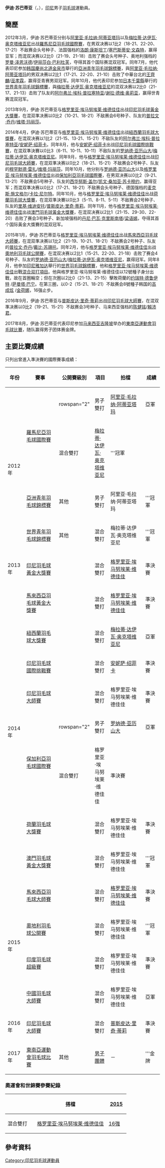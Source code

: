 {{noteTA|G1=Badminton}}
{{Infobox 羽球選手
| playername              = 伊迪·苏巴蒂亚<br/>{{lang|id|Edi Subaktiar}}
| image                   = File:TOTAL BWF World Champs 2015 Day 2 GE Widjaja E Subaktiar.jpg
| size                    = 
| caption                 = 伊迪·蘇巴蒂亞（右）
| birth_name              = 
| date_of_birth           = {{birth_date_and_age|1994|1|13}}<ref name="PROFIL ATLET">[http://badmintonindonesia.org/app/profile/timnas.aspx?id=000004182 PROFIL ATLET - Edi Subaktiar PBSI] {{Wayback|url=http://badmintonindonesia.org/app/profile/timnas.aspx?id=000004182 |date=20210814035031 }}{{id}}</ref>
| place_of_birth          = 
| residence               =
| height                  = 
| weight                  = 
| handedness              = 
| country                 = {{INA}}
| years_intldebut         =
| years_started           = 
| coach                   = 
| event                   = 男子雙打、混合雙打
| highest_ranking         = 第34位（混雙-[[格罗里亚·埃马努埃莱·维德佳佳|维德佳佳]]）
| date_of_highest_ranking = 2014年3月20日<ref name="highest-ranking">[http://bwfcontent.tournamentsoftware.com/ranking/player.aspx?id=7498&player=195605 BWF World Ranking - Ranking of Edi SUBAKTIAR (77978)]{{en}}</ref>
| current_ranking         = 第205位（男雙-[[阿尔弗兰·埃科·普拉塞特亚|普拉塞特亚]]）<br/>第50位（混雙-[[格罗里亚·埃马努埃莱·维德佳佳|维德佳佳]]）<br/>第237位（混雙-[[梅拉蒂·达伊瓦·奥克塔维亚尼|奥克塔维亚尼]]）<br/>第322位（混雙-[[安妮萨·绍菲卡|绍菲卡]]）
| date_of_current_ranking = 2014年9月11日<ref>[http://bwfcontent.tournamentsoftware.com/ranking/category.aspx?id=7498&category=474 BWF World Ranking - BWF世界排名榜 (9/11/2014) - Men's doubles] {{Wayback|url=http://bwfcontent.tournamentsoftware.com/ranking/category.aspx?id=7498&category=474 |date=20210106061912 }}{{en}}</ref><ref>[http://bwfcontent.tournamentsoftware.com/ranking/category.aspx?id=7498&category=476 BWF World Ranking - BWF世界排名榜 (9/11/2014) - Mixed doubles] {{Wayback|url=http://bwfcontent.tournamentsoftware.com/ranking/category.aspx?id=7498&category=476 |date=20180929093144 }}{{en}}</ref>
| played                  = 53勝–18負（男雙）<br/>106勝–64負（混雙）
| titles                  = 
| bwf_profile             = E7807D6E-0DD5-4CBF-82EA-2086B65E1F70
| bwf_id                  = 77978
| updated                 = 2014年9月15日
}}
{{MedalTableTop}}
{{MedalSport | 男子[[羽毛球|羽毛球]]}}
{{MedalCountry | {{INA}}}}
{{MedalCompetition | [[东南亚运动会|东南亚运动会]]}}
{{MedalGold  | [[2017年东南亚运动会|2017年 吉隆坡]] | [[2017年東南亞運動會羽毛球比賽|男子團體]] }}
{{MedalCompetition | [[世界青年羽毛球錦標賽|世界青年羽毛球錦標賽]]}}
{{MedalGold  | [[2012年世界青年羽毛球錦標賽|2012年 千葉縣]] | 混合雙打 }}
{{MedalCompetition | [[亞洲青年羽毛球錦標賽|亞洲青年羽毛球錦標賽]]}}
{{MedalGold  | [[2012年亞洲青年羽毛球錦標賽|2012年 金泉市]] | 男子雙打 }}
{{MedalBottom}}
'''伊迪·苏巴蒂亚'''（{{lang-id|'''Edi Subaktiar'''}}，{{bd|1994年|1月13日|}}），[[印尼|印尼]]男子[[羽毛球|羽毛球]]運動員。

==簡歷==
2012年3月，伊迪·苏巴蒂亚分别与[[阿里亚·毛拉纳·阿蒂亚塔玛|阿里亚·毛拉纳·阿蒂亚塔玛]]以及[[梅拉蒂·达伊瓦·奥克塔维亚尼|梅拉蒂·达伊瓦·奥克塔维亚尼]]出战[[2012年羅馬尼亞羽毛球國際賽|羅馬尼亞羽毛球國際賽]]，在男双决赛以1比2（18-21、22-20、17-21）不敌赛会头号种子、法国强档的[[洛朗·康斯坦丁|洛朗·康斯坦丁]]/[[塞巴斯蒂安·文森特|塞巴斯蒂安·文森特]]，赢得亚军；而混双决赛以2比0（21-19、21-18）击败了赛会头号种子、奥地利强档的[[罗曼·泽恩沃德|罗曼·泽恩沃德]]/[[伊丽莎白·巴利杜芙|伊丽莎白·巴利杜芙]]，夺得其首个国际赛混双冠军。同年7月，他代表印尼参加[[韩国|韩国]][[慶尚北道|慶尚北道]][[金泉市|金泉市]]舉行的[[2012年亞洲青年羽毛球錦標賽|亞洲青年羽毛球錦標賽]]，與[[阿里亚·毛拉纳·阿蒂亚塔玛|阿里亚·毛拉纳·阿蒂亚塔玛]]的男双决赛以2比1（17-21、22-20、21-10）击败了中華台北的[[王齊麟|王齊麟]]/[[巫孝霖|巫孝霖]]，赢得亚青赛男双冠军。同年10月，他代表印尼参加[[日本|日本]][[千葉縣|千葉縣]]舉行的[[2012年世界青年羽毛球錦標賽|世界青年羽毛球錦標賽]]，與[[梅拉蒂·达伊瓦·奥克塔维亚尼|梅拉蒂·达伊瓦·奥克塔维亚尼]]的混双决赛以2比0（21-17、21-13）击败了队友的[[阿尔弗兰·埃科·普拉塞特亚|阿尔弗兰·埃科·普拉塞特亚]]/[[谢拉·德维·奥莉亚|谢拉·德维·奥莉亚]]，赢得世青赛混双冠军。

2013年9月，伊迪·苏巴蒂亚与[[格罗里亚·埃马努埃莱·维德佳佳|格罗里亚·埃马努埃莱·维德佳佳]]出战[[2013年印度尼西亞羽毛球黃金大獎賽|印尼羽毛球黃金大獎賽]]，在混双準决赛以0比2（10-21、18-21）不敌赛会6号种子、队友的[[普拉文·乔丹|普拉文·乔丹]]/[[维塔·玛丽莎|维塔·玛丽莎]]。

2014年4月，伊迪·苏巴蒂亚与[[格罗里亚·埃马努埃莱·维德佳佳|格罗里亚·埃马努埃莱·维德佳佳]]出战[[2014年紐西蘭羽毛球大獎賽|紐西蘭羽毛球大獎賽]]，在混双决赛以1比2（21-15、13-21、15-21）不敌队友的[[阿尔弗兰·埃科·普拉塞特亚|阿尔弗兰·埃科·普拉塞特亚]]/[[安妮萨·绍菲卡|安妮萨·绍菲卡]]。同年8月，他与[[安妮萨·绍菲卡|安妮萨·绍菲卡]]出战[[2014年印度尼西亞羽毛球國際挑戰賽|印尼羽毛球國際挑戰賽]]，在混双準決賽以0比3（6-11、10-11、10-11）不敌队友的[[罗纳德·亚历山大|罗纳德·亚历山大]]/[[梅拉蒂·达伊瓦·奥克塔维亚尼|梅拉蒂·达伊瓦·奥克塔维亚尼]]。同年9月，他与[[格罗里亚·埃马努埃莱·维德佳佳|格罗里亚·埃马努埃莱·维德佳佳]]出战[[2014年印度尼西亞羽毛球大師賽|印尼羽毛球大師賽]]，在混双準决赛以0比2（18-21、15-21）不敌赛会2号种子、队友的[[穆罕默德·雷扎|穆罕默德·雷扎]]/[[维塔·玛丽莎|维塔·玛丽莎]]。同年10月，他分别与[[罗纳德·亚历山大|罗纳德·亚历山大]]以及[[格罗里亚·埃马努埃莱·维德佳佳|格罗里亚·埃马努埃莱·维德佳佳]]出战[[2014年保加利亞羽毛球國際賽|保加利亞羽毛球國際賽]]，在男双决赛以0比2（9-21、13-21）不敌赛会5号种子、队友的[[西华努斯·盖尔|西华努斯·盖尔]]/[[凯文·桑加亚·苏卡穆约|凯文·桑加亚·苏卡穆约]]，赢得亚军；而混双準决赛以0比2（17-21、18-21）不敌赛会头号种子、德国强档的[[麦克斯·施文格尔|麦克斯·施文格尔]]/[[卡拉·尼尔特|卡拉·尼尔特]]。同年10月，他与[[格罗里亚·埃马努埃莱·维德佳佳|格罗里亚·埃马努埃莱·维德佳佳]]出战[[2014年荷蘭羽毛球大獎賽|荷蘭羽毛球大獎賽]]，在混双準決賽以0比3（5-11、8-11、5-11）不敌赛会2号种子、队友的[[里基·维迪安托|里基·维迪安托]]/[[普斯皮达·里奇·蒂莉|普斯皮达·里奇·蒂莉]]。同年11月，他与[[格罗里亚·埃马努埃莱·维德佳佳|格罗里亚·埃马努埃莱·维德佳佳]]出战[[2014年澳門羽毛球格蘭披治黃金大獎賽|澳門羽毛球黃金大獎賽]]，在混双决赛以2比1（21-15、29-30、22-20）击败了赛会3号种子、新加坡强档的[[丹尼·巴瓦·克里斯南塔|丹尼·巴瓦·克里斯南塔]]/[[梁语嫣|梁语嫣]]，夺得其首个国际黃金大獎賽的混双冠军。

2015年1月，伊迪·苏巴蒂亚与[[格罗里亚·埃马努埃莱·维德佳佳|格罗里亚·埃马努埃莱·维德佳佳]]出战[[2015年馬來西亞羽毛球大師賽|馬來西亞羽毛球大師賽]]，在混双準决赛以1比2（21-19、10-21、18-21）不敌赛会2号种子、队友的[[普拉文·乔丹|普拉文·乔丹]]/[[戴比·苏珊托|戴比·苏珊托]]。同年2月，他与[[格罗里亚·埃马努埃莱·维德佳佳|格罗里亚·埃马努埃莱·维德佳佳]]出战[[2015年奧地利羽毛球公開賽|奧地利羽毛球公開賽]]，在混双决赛以2比1（15-21、22-20、21-18）击败了赛会4号种子、队友的[[罗纳德·亚历山大|罗纳德·亚历山大]]/[[梅拉蒂·达伊瓦·奥克塔维亚尼|梅拉蒂·达伊瓦·奥克塔维亚尼]]，赢得冠军。同年8月，他參加[[印尼|印尼]][[雅加达|雅加达]]舉行的[[2015年世界羽毛球錦標賽|世界羽毛球錦標賽]]，他和[[格罗里亚·埃马努埃莱·维德佳佳|格罗里亚·埃马努埃莱·维德佳佳]]出戰[[2015年世界羽毛球錦標賽混合双打項目|混合双打項目]]。他與格罗里亚·埃马努埃莱·维德佳佳以12號種子身分出戰，故在首圈輪空；但在次圈以2比0（21-13、21-15）擊敗荷蘭的[[约瑞特·德鲁伊特|约瑞特·德鲁伊特]] /[[萨曼塔·巴宁|萨曼塔·巴宁]]。在第三圈，以0-2（15-21、18-21）不敌赛会8號種子韩国的[[高成炫|高成炫]] /[[金荷娜|金荷娜]]，16强止步。

2016年9月，伊迪·苏巴蒂亚与[[普斯皮达·里奇·蒂莉|普斯皮达·里奇·蒂莉]]出战[[2016年印度尼西亞羽毛球大師賽|印尼羽毛球大師賽]]，在混双準决赛以0比2（19-21、15-21）不敌赛会3号种子、马来西亚强档的[[陈健铭|陈健铭]]/[[賴沛君|賴沛君]]。

2017年8月，伊迪·苏巴蒂亚代表印尼参加[[马来西亚|马来西亚]][[吉隆坡|吉隆坡]]举办的[[2017年東南亞運動會羽毛球比賽|東南亞運動會羽毛球比賽]]，随队赢得男子团体赛金牌。

==主要比賽成績==
只列出曾進入準決賽的國際賽事成績：
{| class=wikitable style="text-align:center; font-size:small;" 
!width="50"|年份
!width="180"|賽事
!width="80"|公開賽級別
!width="60"|項目
!width="180"|拍檔
!width="50"|成績
|-
!rowspan="4"|2012年
|rowspan="2"|[[2012年羅馬尼亞羽毛球國際賽|羅馬尼亞羽毛球國際賽]]
|rowspan="2" {{BWFIS}}
|男子雙打
|[[阿里亚·毛拉纳·阿蒂亚塔玛|阿里亚·毛拉纳·阿蒂亚塔玛]]
|bgcolor="silver"|亞軍
|-
|混合雙打
|[[梅拉蒂·达伊瓦·奥克塔维亚尼|梅拉蒂·达伊瓦·奥克塔维亚尼]]
|bgcolor="gold"|'''冠軍
|-
|[[2012年亞洲青年羽毛球錦標賽|亞洲青年羽毛球錦標賽]]
|其他
|男子雙打
|阿里亚·毛拉纳·阿蒂亚塔玛
|bgcolor="gold"|'''冠軍
|-
|[[2012年世界青年羽毛球錦標賽|世界青年羽毛球錦標賽]]
|其他
|混合雙打
|梅拉蒂·达伊瓦·奥克塔维亚尼
|bgcolor="gold"|'''冠軍
|-
!rowspan="1"|2013年
|[[2013年印度尼西亞羽毛球黃金大獎賽|印尼羽毛球黃金大獎賽]]
|{{BWFGPG}}
|混合雙打
|[[格罗里亚·埃马努埃莱·维德佳佳|格罗里亚·埃马努埃莱·维德佳佳]]
|bgcolor="#b8860b"|準決賽
|-
!rowspan="8"|2014年
|[[2014年馬來西亞羽毛球黃金大獎賽|馬來西亞羽毛球黃金大獎賽]]
|{{BWFGPG}}
|混合雙打
|[[格罗里亚·埃马努埃莱·维德佳佳|格罗里亚·埃马努埃莱·维德佳佳]]
|bgcolor="#b8860b"|準決賽
|-
|[[2014年紐西蘭羽毛球大獎賽|紐西蘭羽毛球大獎賽]]
|{{BWFGP}}
|混合雙打
|[[梅拉蒂·达伊瓦·奥克塔维亚尼|梅拉蒂·达伊瓦·奥克塔维亚尼]]
|bgcolor="silver"|亞軍
|-
|[[2014年印度尼西亞羽毛球國際挑戰賽|印尼羽毛球國際挑戰賽]]
|{{BWFIC}}
|混合雙打
|[[安妮萨·绍菲卡|安妮萨·绍菲卡]]
|bgcolor="#b8860b"|準決賽
|-
|[[2014年印度尼西亞羽毛球大師賽|印尼羽毛球大師賽]]
|{{BWFGPG}}
|混合雙打
|格罗里亚·埃马努埃莱·维德佳佳
|bgcolor="#b8860b"|準決賽
|-
|rowspan="2"|[[2014年保加利亞羽毛球國際賽|保加利亞羽毛球國際賽]]
|rowspan="2" {{BWFIC}}
|男子雙打
|[[罗纳德·亚历山大|罗纳德·亚历山大]]
|bgcolor="silver"|亞軍
|-
|混合雙打
|格罗里亚·埃马努埃莱·维德佳佳
|bgcolor="#b8860b"|準決賽
|-
|[[2014年荷蘭羽毛球大獎賽|荷蘭羽毛球大獎賽]]
|{{BWFGP}}
|混合雙打
|格罗里亚·埃马努埃莱·维德佳佳
|bgcolor="#b8860b"|準決賽
|-
|[[2014年澳門羽毛球格蘭披治黃金大獎賽|澳門羽毛球黃金大獎賽]]
|{{BWFGPG}}
|混合雙打
|格罗里亚·埃马努埃莱·维德佳佳
|bgcolor="gold"|'''冠軍
|-
!rowspan="4"|2015年
|[[2015年馬來西亞羽毛球大師賽|馬來西亞羽毛球大師賽]]
|{{BWFGPG}}
|混合雙打
|[[格罗里亚·埃马努埃莱·维德佳佳|格罗里亚·埃马努埃莱·维德佳佳]]
|bgcolor="#b8860b"|準決賽
|-
|[[2015年奧地利羽毛球公開賽|奧地利羽毛球公開賽]]
|{{BWFIC}}
|混合雙打
|格罗里亚·埃马努埃莱·维德佳佳
|bgcolor="gold"|'''冠軍
|-
|[[2015年印度羽毛球超級賽|印度羽毛球超級賽]]
|{{BWFSS}}
|混合雙打
|格罗里亚·埃马努埃莱·维德佳佳
|bgcolor="#b8860b"|準決賽
|-
|[[2015年中國羽毛球大師賽|中國羽毛球大師賽]]
|{{BWFGPG}}
|混合雙打
|格罗里亚·埃马努埃莱·维德佳佳
|bgcolor="silver"|亞軍
|-
!rowspan="1"|2016年
|[[2016年印度尼西亞羽毛球大師賽|印尼羽毛球大師賽]]
|{{BWFGPG}}
|混合雙打
|[[普斯皮达·里奇·蒂莉|普斯皮达·里奇·蒂莉]]
|bgcolor="#b8860b"|準決賽
|-
!rowspan="1"|2017年
|[[2017年東南亞運動會羽毛球比賽|東南亞運動會羽毛球比賽]]
|其他
|[[2017年東南亞運動會羽毛球男子團體比賽|男子團體]]
|－
|bgcolor="gold"|'''金牌
|}
{{BWF賽事級別索引}}

===奧運會和世錦賽參賽紀錄===
{| class=wikitable style="text-align:center; font-size:small;" 
!
!搭檔
!width="50"|[[2015年世界羽毛球錦標賽|2015]]
|-
!width="80"|混合雙打
|align="left"|[[格罗里亚·埃马努埃莱·维德佳佳|格罗里亚·埃马努埃莱·维德佳佳]]
|[[2015年世界羽毛球錦標賽混合雙打項目|16強]]
|}

==參考資料==
{{Reflist}}

{{DEFAULTSORT:Subaktiar, Edi}}
[[Category:印尼羽毛球運動員|Category:印尼羽毛球運動員]]